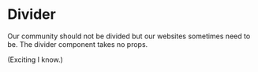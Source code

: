 
<Meta title="Atom/Divider" />

# Divider

Our community should not be divided but our websites sometimes need to be. The divider component takes no props.

<Canvas>
  <Story name="Divider">
    <Divider />
  </Story>
</Canvas>

(Exciting I know.)
